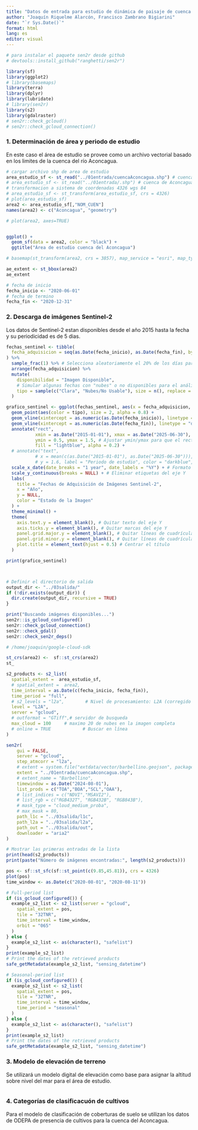 ```yaml
---
title: "Datos de entrada para estudio de dinámica de paisaje de cuenca del río Aconcagua"
author: "Joaquín Riquelme Alarcón, Francisco Zambrano Bigiarini"
date: "`r Sys.Date()`"
format: html
lang: es
editor: visual
---
```


```r

# para instalar el paquete sen2r desde github
# devtools::install_github("ranghetti/sen2r")

library(sf)
library(ggplot2)
# library(basemaps)
library(terra) 
library(dplyr)
library(lubridate)
# library(sen2r)
library(s2)
library(gdalraster)
# sen2r::check_gcloud()
# sen2r::check_gcloud_connection()

```

### 1. Determinación de área y periodo de estudio

En este caso el área de estudio se provee como un archivo vectorial basado en los limites de la cuenca del río Aconcagua.

```r

# cargar archivo shp de area de estudio
area_estudio_sf <- st_read("../01entrada/cuencaAconcagua.shp") # cuenca de Aconcagua
# area_estudio_sf <- st_read("../01entrada/.shp") # cuenca de Aconcagua
# transformacion a sistema de coordenadas 4326 wgs 84
# area_estudio_sf <- st_transform(area_estudio_sf, crs = 4326)
# plot(area_estudio_sf)
area2 <- area_estudio_sf[,"NOM_CUEN"]
names(area2) <- c("Aconcagua", "geometry")

# plot(area2, axes=TRUE)


ggplot() + 
  geom_sf(data = area2, color = "black") +
  ggtitle("Área de estudio cuenca del Aconcagua")

# basemap(st_transform(area2, crs = 3857), map_service = "esri", map_type = "world_imagery")

ae_extent <- st_bbox(area2)
ae_extent

# fecha de inicio
fecha_inicio <- "2020-06-01"
# fecha de termino 
fecha_fin <- "2020-12-31"


```

### 2. Descarga de imágenes Sentinel-2

Los datos de Sentinel-2 estan disponibles desde el año 2015 hasta la fecha y su periodicidad es de 5 dias.

```r



fechas_sentinel <- tibble(
  fecha_adquisicion = seq(as.Date(fecha_inicio), as.Date(fecha_fin), by = "week")
) %>%
  sample_frac(1) %>% # Selecciona aleatoriamente el 20% de los días para simular adquisiciones
  arrange(fecha_adquisicion) %>%
  mutate(
    disponibilidad = "Imagen Disponible",
    # Simular algunas fechas con "nubes" o no disponibles para el análisis
    tipo = sample(c("Clara", "Nubes/No Usable"), size = n(), replace = TRUE, prob = c(0.8, 0.2))
  )

grafico_sentinel <- ggplot(fechas_sentinel, aes(x = fecha_adquisicion, y = 1)) +
  geom_point(aes(color = tipo), size = 2, alpha = 0.8) + 
  geom_vline(xintercept = as.numeric(as.Date(fecha_inicio)), linetype = "dashed", color = "grey50") +
  geom_vline(xintercept = as.numeric(as.Date(fecha_fin)), linetype = "dashed", color = "grey50") +
  annotate("rect",
           xmin = as.Date("2015-01-01"), xmax = as.Date("2025-06-30"),
           ymin = 0.5, ymax = 1.5, # Ajustar ymin/ymax para que el rectángulo abarque los puntos
           fill = "lightblue", alpha = 0.2) +
  # annotate("text",
           # x = mean(c(as.Date("2015-01-01"), as.Date("2025-06-30"))),
           # y = 1.6, label = "Periodo de estudio", color = "darkblue", size = 4, fontface = "bold") +
  scale_x_date(date_breaks = "1 year", date_labels = "%Y") + # Formato del eje X
  scale_y_continuous(breaks = NULL) + # Eliminar etiquetas del eje Y
  labs(
    title = "Fechas de Adquisición de Imágenes Sentinel-2",
    x = "Año",
    y = NULL,
    color = "Estado de la Imagen"
  ) +
  theme_minimal() +
  theme(
    axis.text.y = element_blank(), # Quitar texto del eje Y
    axis.ticks.y = element_blank(), # Quitar marcas del eje Y
    panel.grid.major.y = element_blank(), # Quitar líneas de cuadrícula mayores del eje Y
    panel.grid.minor.y = element_blank(), # Quitar líneas de cuadrícula menores del eje Y
    plot.title = element_text(hjust = 0.5) # Centrar el título
  )

print(grafico_sentinel)



# Definir el directorio de salida
output_dir <- "../03salida/" 
if (!dir.exists(output_dir)) {
  dir.create(output_dir, recursive = TRUE)
}

print("Buscando imágenes disponibles...")
sen2r::is_gcloud_configured()
sen2r::check_gcloud_connection()
sen2r::check_gdal()
sen2r::check_sen2r_deps()

# /home/joaquin/google-cloud-sdk

st_crs(area2) <-  sf::st_crs(area2)
st_

s2_products <- s2_list(
  spatial_extent =  area_estudio_sf,
  # spatial_extent =  area2,
  time_interval = as.Date(c(fecha_inicio, fecha_fin)),
  time_period = "full",
  # s2_levels = "l2a",        # Nivel de procesamiento: L2A (corregido atmosféricamente)
  level = "L2A",        
  server = "gcloud", 
  # outformat = "GTiff",# servidor de busqueda
  max_cloud = 100     # maximo 20 de nubes en la imagen completa
  # online = TRUE            # Buscar en línea
)

sen2r(
    gui = FALSE,
    server = "gcloud",
    step_atmcorr = "l2a",
    # extent = system.file("extdata/vector/barbellino.geojson", package = "sen2r"),
    extent = "../01entrada/cuencaAconcagua.shp",
    # extent_name = "Barbellino",
    timewindow = as.Date("2024-08-01"),
    list_prods = c("TOA","BOA","SCL","OAA"),
    # list_indices = c("NDVI","MSAVI2"),
    # list_rgb = c("RGB432T", "RGB432B", "RGB843B"),
    # mask_type = "cloud_medium_proba",
    # max_mask = 80,
    path_l1c = "../03salida/l1c",
    path_l2a = "../03salida/l2a",
    path_out = "../03salida/out",
    downloader = "aria2"
)

# Mostrar las primeras entradas de la lista
print(head(s2_products))
print(paste("Número de imágenes encontradas:", length(s2_products)))

pos <- sf::st_sfc(sf::st_point(c(9.85,45.81)), crs = 4326)
plot(pos)
time_window <- as.Date(c("2020-08-01", "2020-08-11"))

# Full-period list
if (is_gcloud_configured()) {
  example_s2_list <- s2_list(server = "gcloud",
    spatial_extent = pos,
    tile = "32TNR",
    time_interval = time_window,
    orbit = "065"
  )
} else {
  example_s2_list <- as(character(), "safelist")
}
print(example_s2_list)
# Print the dates of the retrieved products
safe_getMetadata(example_s2_list, "sensing_datetime")

# Seasonal-period list
if (is_gcloud_configured()) {
  example_s2_list <- s2_list(
    spatial_extent = pos,
    tile = "32TNR",
    time_interval = time_window,
    time_period = "seasonal"
  )
} else {
  example_s2_list <- as(character(), "safelist")
}
print(example_s2_list)
# Print the dates of the retrieved products
safe_getMetadata(example_s2_list, "sensing_datetime")


```

### 3. Modelo de elevación de terreno

Se utilizará un modelo digital de elevación como base para asignar la altitud sobre nivel del mar para el área de estudio.
```r

```


### 4. Categorías de clasificacuón de cultivos

Para el modelo de clasificación de coberturas de suelo se utilizan los datos de ODEPA de presencia de cultivos para la cuenca del Aconcagua.

```r


```


